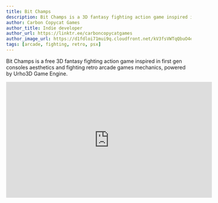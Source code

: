 ```yaml
---
title: Bit Champs
description: Bit Champs is a 3D fantasy fighting action game inspired in first gen consoles aesthetics and retro arcade games mechanics
author: Carbon Copycat Games
author_title: Indie developer
author_url: https://linktr.ee/carboncopycatgames
author_image_url: https://d1fdloi71mui9q.cloudfront.net/kV3fsVWTqQbuO4eQ3hDg_b7C20ED5w2DpJv7n
tags: [arcade, fighting, retro, psx]
---
```



Bit Champs is a free 3D fantasy fighting action game inspired in first gen consoles aesthetics and fighting retro arcade games mechanics, powered by Urho3D Game Engine.

<EmbedResponsive wide={true}>
  <iframe width="560" height="315" src="https://www.youtube.com/embed/v5lxPzuj_O0" frameBorder="0" allow="accelerometer; autoplay; clipboard-write; encrypted-media; gyroscope; picture-in-picture" allowFullScreen/>
</EmbedResponsive>

<!--truncate-->

It features seven heroes and four game modes which unlocks many features, including new heroes and skins.

Includes these game modes:

- Mission will introduce you to the game mechanics with different single battles.
- Story will let you choose a hero to fight through the main story taking strategic decisions through epic battles to have a battle with the final boss.
- Arcade set you in four different fights to test your strength.
- VS will let you test your skills fighting any other hero in a single arcade fight.

Download today and play for free!

FEATURES

- Graphics with first gen consoles aesthetics.
- Battles with different objectives.
- Seven selectable heroes to fight with.
- Action game mechanics.
- Four different stages for fighting.
- Includes achievements and leaderboards.
- 3D environment.
- Epic music and battle intros.
- Retro console aesthetics.

[DOWNLOAD LINKS AND MORE](https://linktr.ee/carboncopycatgames)

_Urho3D's Editor for Bit Champs_
![editor](https://user-images.githubusercontent.com/79669499/121565271-b3c17200-c9f2-11eb-91e4-29d7397105b6.png)

